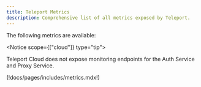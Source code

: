 ```yaml
---
title: Teleport Metrics
description: Comprehensive list of all metrics exposed by Teleport.
---
```

The following metrics are available:

<Notice scope={["cloud"]} type="tip">

Teleport Cloud does not expose monitoring endpoints for the Auth Service and Proxy Service.

</Notice>

(!docs/pages/includes/metrics.mdx!)